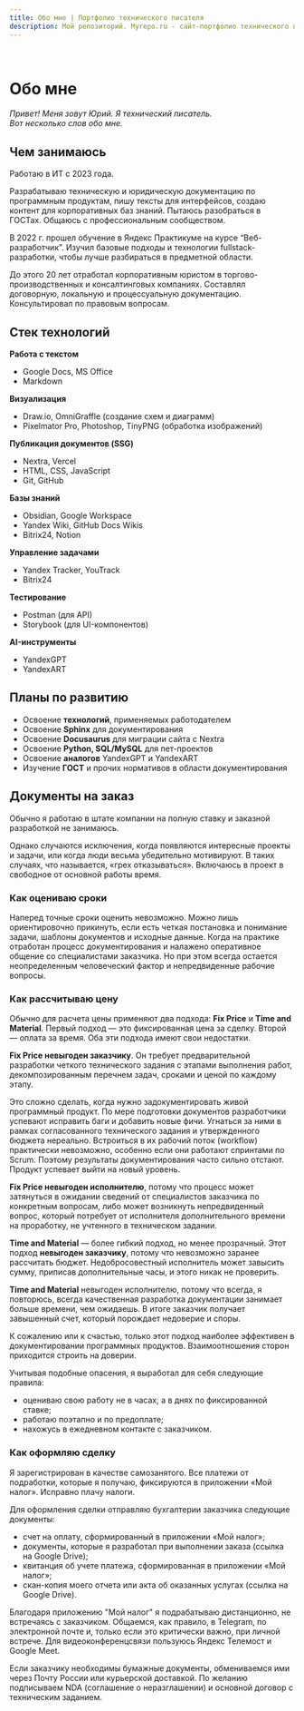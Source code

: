 ```yaml
---
title: Обо мне | Портфолио технического писателя
description: Мой репозиторий. Myrepo.ru - сайт-портфолио технического писателя
---
```


<br />

# Обо мне

*Привет! Меня зовут Юрий. Я технический писатель.*  
*Вот несколько слов обо мне.*

## Чем занимаюсь

Работаю в ИТ с 2023 года.

Разрабатываю техническую и юридическую документацию по программным продуктам, пишу тексты для интерфейсов, создаю контент для корпоративных баз знаний. Пытаюсь разобраться в ГОСТах. Общаюсь с профессиональным сообществом.

В 2022 г. прошел обучение в Яндекс Практикуме на курсе “Веб-разработчик”. Изучил базовые подходы и технологии fullstack-разработки, чтобы лучше разбираться в предметной области.

До этого 20 лет отработал корпоративным юристом в торгово-производственных и консалтинговых компаниях. Составлял договорную, локальную и процессуальную документацию. Консультировал по правовым вопросам.

## Стек технологий

**Работа с текстом**  
- Google Docs, MS Office  
- Markdown  

**Визуализация**  
- Draw.io, OmniGraffle (создание схем и диаграмм)  
- Pixelmator Pro, Photoshop, TinyPNG (обработка изображений)  

**Публикация документов (SSG)**  
- Nextra, Vercel  
- HTML, CSS, JavaScript  
- Git, GitHub   

**Базы знаний**  
- Obsidian, Google Workspace  
- Yandex Wiki, GitHub Docs Wikis  
- Bitrix24, Notion  

**Управление задачами**  
- Yandex Tracker, YouTrack  
- Bitrix24  

**Тестирование**
- Postman (для API)
- Storybook (для UI-компонентов)

**AI-инструменты**  
- YandexGPT  
- YandexART

## Планы по развитию
- Освоение **технологий**, применяемых работодателем
- Освоение **Sphinx** для документирования
- Освоение **Docusaurus** для миграции сайта с Nextra
- Освоение **Python, SQL/MySQL** для пет-проектов
- Освоение **аналогов** YandexGPT и YandexART
- Изучение **ГОСТ** и прочих нормативов в области документирования

## Документы на заказ

Обычно я работаю в штате компании на полную ставку и заказной разработкой не занимаюсь.

Однако случаются исключения, когда появляются интересные проекты и задачи, или когда люди весьма убедительно мотивируют. В таких случаях, что называется, «грех отказываться». Включаюсь в проект в свободное от основной работы время.

### Как оцениваю сроки

Наперед точные сроки оценить невозможно. Можно лишь ориентировочно прикинуть, если есть четкая постановка и понимание задачи, шаблоны документов и исходные данные. Когда на практике отработан процесс документирования и налажено оперативное общение со специалистами заказчика. Но при этом всегда остается неопределенным человеческий фактор и непредвиденные рабочие вопросы.

### Как рассчитываю цену

Обычно для расчета цены применяют два подхода: **Fix Price** и **Time and Material**. Первый подход — это фиксированная цена за сделку. Второй — оплата за время. Оба эти подхода имеют свои недостатки.

**Fix Price невыгоден заказчику**. Он требует предварительной разработки четкого технического задания с этапами выполнения работ, декомпозированным перечнем задач, сроками и ценой по каждому этапу. 

Это сложно сделать, когда нужно задокументировать живой программный продукт. По мере подготовки документов разработчики успевают исправить баги и добавить новые фичи. Угнаться за ними в рамках согласованного технического задания и утвержденного бюджета нереально. Встроиться в их рабочий поток (workflow) практически невозможно, особенно если они работают спринтами по Scrum. Поэтому результаты документирования часто сильно отстают. Продукт успевает выйти на новый уровень. 

**Fix Price невыгоден исполнителю**, потому что процесс может затянуться в ожидании сведений от специалистов заказчика по конкретным вопросам, либо может возникнуть непредвиденный вопрос, который потребует от исполнителя дополнительного времени на проработку, не учтенного в техническом задании.

**Time and Material** — более гибкий подход, но менее прозрачный. Этот подход **невыгоден заказчику**, потому что невозможно заранее рассчитать бюджет. Недобросовестный исполнитель может завысить сумму, приписав дополнительные часы, и этого никак не проверить.

**Time and Material** невыгоден исполнителю, потому что всегда, я повторюсь, всегда качественная разработка документации занимает больше времени, чем ожидаешь. В итоге заказчик получает завышенный счет, который порождает недоверие и споры.

К сожалению или к счастью, только этот подход наиболее эффективен в документировании программных продуктов. Взаимоотношения сторон приходится строить на доверии.

Учитывая подобные опасения, я выработал для себя следующие правила:
* оцениваю свою работу не в часах, а в днях по фиксированной ставке;
* работаю поэтапно и по предоплате;
* нахожусь в ежедневном контакте с заказчиком.

### Как оформляю сделку

Я зарегистрирован в качестве самозанятого. Все платежи от подработки, которые я получаю, фиксируются в приложении «Мой налог». Исправно плачу налоги.

Для оформления сделки отправляю бухгалтерии заказчика следующие документы:
* счет на оплату, сформированный в приложении «Мой налог»;
* документы, которые я разработал при выполнении заказа (ссылка на Google Drive);
* квитанция об учете платежа, сформированная в приложении «Мой налог»;
* скан-копия моего отчета или акта об оказанных услугах (ссылка на Google Drive).

Благодаря приложению "Мой налог" я подрабатываю дистанционно, не встречаясь с заказчиком. Общаемся, как правило, в Telegram, по электронной почте и, только если это критически важно, при личной встрече. Для видеоконференцсвязи пользуюсь Яндекс Телемост и Google Meet.

Если заказчику необходимы бумажные документы, обмениваемся ими через Почту России или курьерской доставкой. По желанию подписываем NDA (соглашение о неразглашении) и основной договор с техническим заданием.